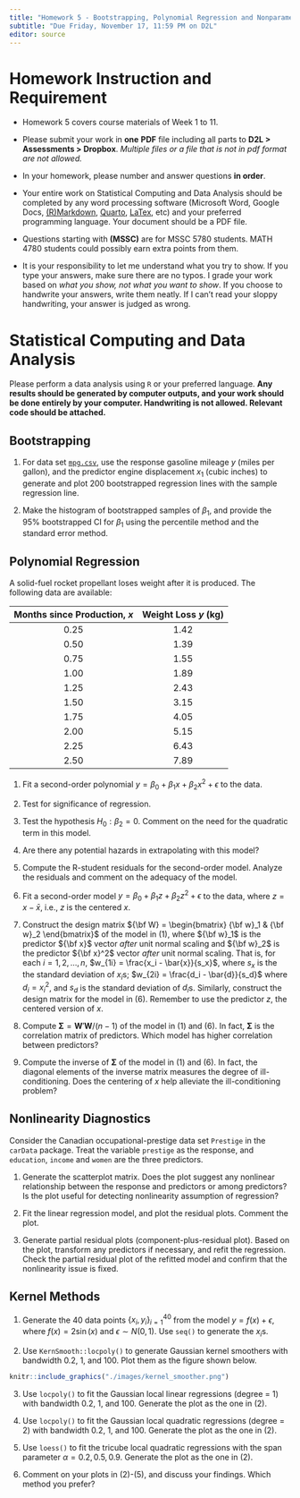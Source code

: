 ```yaml
---
title: "Homework 5 - Bootstrapping, Polynomial Regression and Nonparametric Regression"
subtitle: "Due Friday, November 17, 11:59 PM on D2L"
editor: source
---
```



# Homework Instruction and Requirement

- Homework 5 covers course materials of Week 1 to 11.

- Please submit your work in **one** **PDF** file including all parts to **D2L > Assessments > Dropbox**. *Multiple files or a file that is not in pdf format are not allowed.*

- In your homework, please number and answer questions **in order**. 

-   Your entire work on Statistical Computing and Data Analysis should be completed by any word processing software (Microsoft Word, Google Docs, [(R)Markdown](https://rmarkdown.rstudio.com/), [Quarto](https://quarto.org/), [LaTex](https://www.latex-project.org/), etc) and your preferred programming language. Your document should be a PDF file.

- Questions starting with **(MSSC)** are for MSSC 5780 students. MATH 4780 students could possibly earn extra points from them.

- It is your responsibility to let me understand what you try to show. If you type your answers, make sure there are no typos. I grade your work based on *what you show, not what you want to show*. If you choose to handwrite your answers, write them neatly. If I can’t read your sloppy handwriting, your answer is judged as wrong.


# Statistical Computing and Data Analysis


Please perform a data analysis using $\texttt{R}$ or your preferred language. **Any results should be generated by computer outputs, and your work should be done entirely by your computer. Handwriting is not allowed. Relevant code should be attached.**

## Bootstrapping


1. For data set [`mpg.csv`](./data/mpg.csv), use the response gasoline mileage $y$ (miles per gallon), and the predictor engine displacement $x_1$ (cubic inches) to generate and plot 200 bootstrapped regression lines with the sample regression line.


2. Make the histogram of bootstrapped samples of $\beta_1$, and provide the $95\%$ bootstrapped CI for $\beta_1$ using the percentile method and the standard error method.



## Polynomial Regression

A solid-fuel rocket propellant loses weight after it is produced. The following data are available:

| Months since Production, $x$ | Weight Loss $y$ (kg) |
|:----------------------------:|:--------------------:|
|             0.25             |         1.42         |
|             0.50             |         1.39         |
|             0.75             |         1.55         |
|             1.00             |         1.89         |
|             1.25             |         2.43         |
|             1.50             |         3.15         |
|             1.75             |         4.05         |
|             2.00             |         5.15         |
|             2.25             |         6.43         |
|             2.50             |         7.89         |

1.  Fit a second-order polynomial $y = \beta_0 + \beta_1x + \beta_{2}x^2 + \epsilon$ to the data.

2.  Test for significance of regression.

3.  Test the hypothesis $H_0:\beta_2 = 0$. Comment on the need for the quadratic term in this model.

4.  Are there any potential hazards in extrapolating with this model?

5.  Compute the R-student residuals for the second-order model. Analyze the residuals and comment on the adequacy of the model.

6.  Fit a second-order model $y = \beta_0 + \beta_1z + \beta_{2}z^2 + \epsilon$ to the data, where $z = x - \bar{x}$, i.e., $z$ is the centered $x$.

7.  Construct the design matrix ${\bf W} = \begin{bmatrix} {\bf w}_1 & {\bf w}_2 \end{bmatrix}$ of the model in (1), where ${\bf w}_1$ is the predictor ${\bf x}$ vector *after* unit normal scaling and ${\bf w}_2$ is the predictor ${\bf x}^2$ vector *after* unit normal scaling. That is, for each $i = 1, 2, \dots, n$, $w_{1i} = \frac{x_i - \bar{x}}{s_x}$, where $s_x$ is the the standard deviation of $x_i$s; $w_{2i} = \frac{d_i - \bar{d}}{s_d}$ where $d_i = x_i^2$, and $s_d$ is the standard deviation of $d_i$s. Similarly, construct the design matrix for the model in (6). Remember to use the predictor $z$, the centered version of $x$.

8.  Compute $\mathbf{\Sigma} = \mathbf{W}'\mathbf{W}/(n-1)$ of the model in (1) and (6). In fact, $\mathbf{\Sigma}$ is the correlation matrix of predictors. Which model has higher correlation between predictors?

9.  Compute the inverse of $\mathbf{\Sigma}$ of the model in (1) and (6). In fact, the diagonal elements of the inverse matrix measures the degree of ill-conditioning. Does the centering of $x$ help alleviate the ill-conditioning problem?

## Nonlinearity Diagnostics

Consider the Canadian occupational-prestige data set `Prestige` in the `carData` package. Treat the variable `prestige` as the response, and `education`, `income` and `women` are the three predictors.

1.  Generate the scatterplot matrix. Does the plot suggest any nonlinear relationship between the response and predictors or among predictors? Is the plot useful for detecting nonlinearity assumption of regression?

2.  Fit the linear regression model, and plot the residual plots. Comment the plot.

3.  Generate partial residual plots (component-plus-residual plot). Based on the plot, transform any predictors if necessary, and refit the regression. Check the partial residual plot of the refitted model and confirm that the nonlinearity issue is fixed.

<!-- ## Cox-Tidwell Methods -->

<!-- <!-- 1. Write your own function to implement the Cox-Box algorithm on the electric utility data. Basically, recreate the results on page 19 of the slides Transformation to Correct Model Inadequacy. -->

<!-- **(MSSC)** Learn the Cox-Tidwell method (Section 5.4.2 and Example 5.4). Write your own function to implement the Cox-Tidwell algorithm on the windmill data `windmill.csv`. *[Note]: In Example 5.4, the second-step estimate of $\alpha$ should be $\alpha_2 = \left(\frac{\hat{\gamma}}{\hat{\beta}_1} + 1\right)\alpha_1$*. -->

## Kernel Methods

1.  Generate the 40 data points $\{x_i, y_i\}_{i=1}^{40}$ from the model $y = f(x) + \epsilon$, where $f(x) = 2\sin(x)$ and $\epsilon\sim N(0, 1)$. Use `seq()` to generate the $x_i$s.


2.  Use `KernSmooth::locpoly()` to generate Gaussian kernel smoothers with bandwidth 0.2, 1, and 100. Plot them as the figure shown below.

```r
knitr::include_graphics("./images/kernel_smoother.png")
```

3.  Use `locpoly()` to fit the Gaussian local linear regressions (degree = 1) with bandwidth 0.2, 1, and 100. Generate the plot as the one in (2).

4.  Use `locpoly()` to fit the Gaussian local quadratic regressions (degree = 2) with bandwidth 0.2, 1, and 100. Generate the plot as the one in (2).

5.  Use `loess()` to fit the tricube local quadratic regressions with the span parameter $\alpha = 0.2, 0.5, 0.9$. Generate the plot as the one in (2).

6. Comment on your plots in (2)-(5), and discuss your findings. Which method you prefer?
